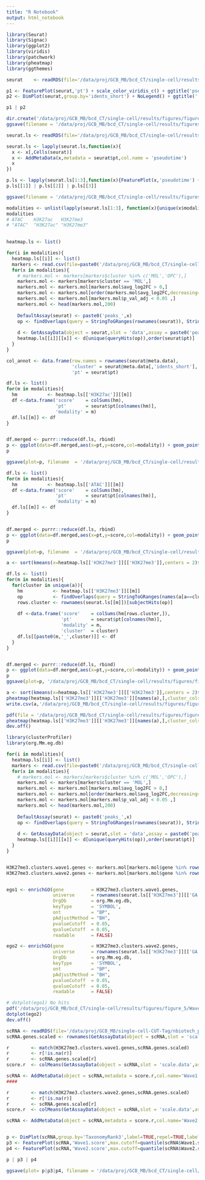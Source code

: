 ```yaml
---
title: "R Notebook"
output: html_notebook
---
```


```r
library(Seurat)
library(Signac)
library(ggplot2)
library(viridis)
library(patchwork)
library(pheatmap)
library(ggthemes)
```

```r
seurat    <- readRDS(file='/data/proj/GCB_MB/bcd_CT/single-cell/results/multimodal_data/WNN/seurat/pseudotime/Seurat_object_WNN_pseudotime.Rds')

p1 <- FeaturePlot(seurat,'pt') + scale_color_viridis_c() + ggtitle('pseudotime')
p2 <- DimPlot(seurat,group.by='idents_short') + NoLegend() + ggtitle('')

p1 | p2

dir.create('/data/proj/GCB_MB/bcd_CT/single-cell/results/figures/figure_5',recursive = T)
ggsave(filename = '/data/proj/GCB_MB/bcd_CT/single-cell/results/figures/figure_5/UMAP_pseudotime.pdf',width=10,height=5,plot = p1|p2)
```

```r
seurat.ls <- readRDS(file='/data/proj/GCB_MB/bcd_CT/single-cell/results/multiple_modalities/ATAC_H3K27ac_H3K27me3/seurat_multimodal/peaks/Seurat_object.Rds')

seurat.ls <- lapply(seurat.ls,function(x){
  x <- x[,Cells(seurat)]
  x <- AddMetaData(x,metadata = seurat$pt,col.name = 'pseudotime') 
  x
})

p.ls <- lapply(seurat.ls[1:3],function(x){FeaturePlot(x,'pseudotime') + scale_color_viridis_c() + ggtitle(unique(x$modality)) }) 
p.ls[[1]] | p.ls[[2]] | p.ls[[3]]

ggsave(filename = '/data/proj/GCB_MB/bcd_CT/single-cell/results/figures/figure_5/UMAP_pseudotime_3modalities.pdf',width=15,height=5,plot = p.ls[[1]]|p.ls[[2]] | p.ls[[3]])

```

```r
modalities <- unlist(lapply(seurat.ls[1:3], function(x){unique(x$modality)}))
modalities
# ATAC    H3K27ac   H3K27me3 
# "ATAC"  "H3K27ac" "H3K27me3" 
    

heatmap.ls <- list()

for(i in modalities){
  heatmap.ls[[i]] <- list()
  markers <- read.csv(file=paste0('/data/proj/GCB_MB/bcd_CT/single-cell/results/multimodal_data/single_modality/',i,'/seurat/peaks/markers/idents_short/markers.csv'))
  for(x in modalities){
    # markers.mol <- markers[markers$cluster %in% c('MOL','OPC'),]
    markers.mol <- markers[markers$cluster == 'MOL',]
    markers.mol <- markers.mol[markers.mol$avg_log2FC > 0,]
    markers.mol <- markers.mol[order(markers.mol$avg_log2FC,decreasing=TRUE),]
    markers.mol <- markers.mol[markers.mol$p_val_adj < 0.05 ,]
    markers.mol <- head(markers.mol,200)
    
    DefaultAssay(seurat) <- paste0('peaks_',x)
    op <- findOverlaps(query = StringToGRanges(rownames(seurat)), StringToGRanges(markers.mol$gene))
    
    d <- GetAssayData(object = seurat,slot = 'data',assay = paste0('peaks_',x))  
    heatmap.ls[[i]][[x]] <- d[unique(queryHits(op)),order(seurat$pt)]
  }
}

col_annot <- data.frame(row.names = rownames(seurat@meta.data),
                        'cluster' = seurat@meta.data[,'idents_short'],
                        'pt' = seurat$pt)


```


```r
df.ls <- list()
for(m in modalities){
  hm           <- heatmap.ls[['H3K27ac']][[m]]
  df <-data.frame('score'    = colSums(hm), 
                  'pt'       = seurat$pt[colnames(hm)],
                  'modality' = m)
  df.ls[[m]] <- df
}


df.merged <- purrr::reduce(df.ls, rbind)
p <- ggplot(data=df.merged,aes(x=pt,y=score,col=modality)) + geom_point(size=0.4) + geom_smooth(method='loess')
p

ggsave(plot=p, filename  = '/data/proj/GCB_MB/bcd_CT/single-cell/results/figures/figure_5/pseudotime_H3K27ac_sites.pdf',width=6,height=3)
```

```r
df.ls <- list()
for(m in modalities){
  hm           <- heatmap.ls[['ATAC']][[m]]
  df <-data.frame('score'    = colSums(hm), 
                  'pt'       = seurat$pt[colnames(hm)],
                  'modality' = m)
  df.ls[[m]] <- df
}


df.merged <- purrr::reduce(df.ls, rbind)
p <- ggplot(data=df.merged,aes(x=pt,y=score,col=modality)) + geom_point(size=0.4) + geom_smooth(method='loess')
p

ggsave(plot=p, filename  = '/data/proj/GCB_MB/bcd_CT/single-cell/results/figures/figure_5/pseudotime_ATAC_sites.pdf',width=6,height=3)
```

```r
a <- sort(kmeans(x=heatmap.ls[['H3K27me3']][['H3K27me3']],centers = 2)$cluster)

df.ls <- list()
for(m in modalities){
  for(cluster in unique(a)){
    hm           <- heatmap.ls[['H3K27me3']][[m]]
    op           <- findOverlaps(query = StringToGRanges(names(a[a==cluster])),subject = StringToGRanges(rownames(seurat.ls[[m]])))
    rows.cluster <- rownames(seurat.ls[[m]])[subjectHits(op)]
    
    df <-data.frame('score'    = colSums(hm[rows.cluster,]), 
                    'pt'       = seurat$pt[colnames(hm)],
                    'modality' = m,
                    'cluster'  = cluster)
    df.ls[[paste0(m,'_',cluster)]] <- df
  }
}


df.merged <- purrr::reduce(df.ls, rbind)
p <- ggplot(data=df.merged,aes(x=pt,y=score,col=modality)) + geom_point(size=0.4) + geom_smooth(method='loess') + facet_wrap(~cluster,scales = 'free')
p
ggsave(plot=p, '/data/proj/GCB_MB/bcd_CT/single-cell/results/figures/figure_5/pseudotime_H3K27me3_sites_dots.pdf',width=10,height=4)

```




```r
a <- sort(kmeans(x=heatmap.ls[['H3K27me3']][['H3K27me3']],centers = 2)$cluster)
pheatmap(heatmap.ls[['H3K27me3']][['H3K27me3']][names(a),],cluster_cols = F,cluster_rows = F,show_colnames = F,show_rownames=F,annotation_col = col_annot)
write.csv(a,'/data/proj/GCB_MB/bcd_CT/single-cell/results/figures/figure_5/H3K27me3_waves.csv') 

pdf(file = '/data/proj/GCB_MB/bcd_CT/single-cell/results/figures/figure_5/pseudotime_H3K27me3_heatmap.pdf',width=6,height=6)
pheatmap(heatmap.ls[['H3K27me3']][['H3K27me3']][names(a),],cluster_cols = F,cluster_rows = F,show_colnames = F,show_rownames=F,annotation_col = col_annot)
dev.off()
```


```r
library(clusterProfiler)
library(org.Mm.eg.db)

for(i in modalities){
  heatmap.ls[[i]] <- list()
  markers <- read.csv(file=paste0('/data/proj/GCB_MB/bcd_CT/single-cell/results/multimodal_data/single_modality/',i,'/seurat/peaks/markers/idents_short/markers.csv'))
  for(x in modalities){
    # markers.mol <- markers[markers$cluster %in% c('MOL','OPC'),]
    markers.mol <- markers[markers$cluster == 'MOL',]
    markers.mol <- markers.mol[markers.mol$avg_log2FC > 0,]
    markers.mol <- markers.mol[order(markers.mol$avg_log2FC,decreasing=TRUE),]
    markers.mol <- markers.mol[markers.mol$p_val_adj < 0.05 ,]
    markers.mol <- head(markers.mol,200)
    
    DefaultAssay(seurat) <- paste0('peaks_',x)
    op <- findOverlaps(query = StringToGRanges(rownames(seurat)), StringToGRanges(markers.mol$gene))
    
    d <- GetAssayData(object = seurat,slot = 'data',assay = paste0('peaks_',x))  
    heatmap.ls[[i]][[x]] <- d[unique(queryHits(op)),order(seurat$pt)]
  }
}


H3K27me3.clusters.wave1.genes <- markers.mol[markers.mol$gene %in% rownames(heatmap.ls[['H3K27me3']][['H3K27me3']])[as.numeric(na.exclude(match(rownames(heatmap.ls[['H3K27me3']][['H3K27me3']]),names(a[a==2]))))],'closest_gene']
H3K27me3.clusters.wave2.genes <- markers.mol[markers.mol$gene %in% rownames(heatmap.ls[['H3K27me3']][['H3K27me3']])[as.numeric(na.exclude(match(rownames(heatmap.ls[['H3K27me3']][['H3K27me3']]),names(a[a==1]))))],'closest_gene']


ego1 <- enrichGO(gene          = H3K27me3.clusters.wave1.genes,
                 universe      = rownames(seurat.ls[['H3K27me3']][['GA']]),
                 OrgDb         = org.Mm.eg.db,
                 keyType       = 'SYMBOL',
                 ont           = "BP",
                 pAdjustMethod = "BH",
                 pvalueCutoff  = 0.05,
                 qvalueCutoff  = 0.05,
                 readable      = FALSE)

ego2 <- enrichGO(gene          = H3K27me3.clusters.wave2.genes,
                 universe      = rownames(seurat.ls[['H3K27me3']][['GA']]),
                 OrgDb         = org.Mm.eg.db,
                 keyType       = 'SYMBOL',
                 ont           = "BP",
                 pAdjustMethod = "BH",
                 pvalueCutoff  = 0.05,
                 qvalueCutoff  = 0.05,
                 readable      = FALSE)

# dotplot(ego1) No hits
pdf('/data/proj/GCB_MB/bcd_CT/single-cell/results/figures/figure_5/Wave2_repression_GO_terms.pdf', width=5,height=5)
dotplot(ego2)
dev.off()
```
```r
scRNA <- readRDS(file='/data/proj/GCB_MB/single-cell-CUT-Tag/nbiotech_paper/analysis/results/Sten_RNA/clustering/01.clustering_20000cells.Rds')
scRNA.genes.scaled <- rownames(GetAssayData(object = scRNA,slot = 'scale.data',assay = 'RNA'))

r        <- match(H3K27me3.clusters.wave1.genes,scRNA.genes.scaled)
r        <- r[!is.na(r)]
r        <- scRNA.genes.scaled[r]
score.r  <- colMeans(GetAssayData(object = scRNA,slot = 'scale.data',assay = 'RNA')[r,])

scRNA <- AddMetaData(object = scRNA,metadata = score.r,col.name='Wave1.score')
####

r        <- match(H3K27me3.clusters.wave2.genes,scRNA.genes.scaled)
r        <- r[!is.na(r)]
r        <- scRNA.genes.scaled[r]
score.r  <- colMeans(GetAssayData(object = scRNA,slot = 'scale.data',assay = 'RNA')[r,])

scRNA <- AddMetaData(object = scRNA,metadata = score.r,col.name='Wave2.score')


p <- DimPlot(scRNA,group.by='TaxonomyRank3',label=TRUE,repel=TRUE,label.size = 4) + NoLegend()
p3 <- FeaturePlot(scRNA,'Wave1.score',max.cutoff=quantile(scRNA$Wave1.score,0.90)) + scale_color_viridis() + ggtitle('Wave1 genes')
p4 <- FeaturePlot(scRNA,'Wave2.score',max.cutoff=quantile(scRNA$Wave2.score,0.90)) + scale_color_viridis() + ggtitle('Wave2 genes')

p | p3 | p4

ggsave(plot= p|p3|p4, filename = '/data/proj/GCB_MB/bcd_CT/single-cell/results/figures/figure_5/gene_repression_scRNA.pdf',width=24,height=8)
```

